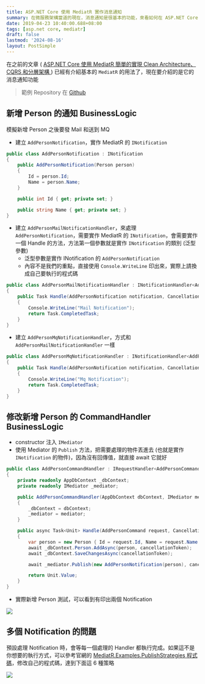 ```yaml
---
title: ASP.NET Core 使用 MediatR 實作消息通知
summary: 在微服務架構當道的現在，消息通知是很基本的功能，來看如何在 ASP.NET Core 使用 MediatR 實作消息通知
date: 2019-04-23 10:40:00.688+08:00
tags: [asp.net core, mediatr]
draft: false
lastmod: '2024-08-16'
layout: PostSimple
---
```


在之前的文章 ( [ASP.NET Core 使用 MediatR 簡單的實現 Clean Architecture、CQRS 和分層架構 ](/blog/asp-net-core-mediatr-clean-architecture-cqrs) ) 已經有介紹基本的 `MediatR` 的用法了，現在要介紹的是它的消息通知功能

> 範例 Repository 在 [Github](https://github.com/cashwublog/TestMediatR)

## 新增 Person 的通知 BusinessLogic

模擬新增 Person 之後要發 Mail 和送到 MQ

- 建立 `AddPersonNotification`，實作 MediatR 的 `INotification`

```csharp
public class AddPersonNotification : INotification
{
    public AddPersonNotification(Person person)
    {
        Id = person.Id;
        Name = person.Name;
    }

    public int Id { get; private set; }

    public string Name { get; private set; }
}
```

- 建立 `AddPersonMailNotificationHandler`，來處理 `AddPersonNotification`，需要實作 MediatR 的 `INotification`，會需要實作一個 Handle 的方法，方法第一個參數就是實作 `INotification` 的類別 (泛型參數)
  - 泛型參數是實作 INotification 的 `AddPersonNotification`
  - 內容不是我們的重點，直接使用 `Console.WriteLine` 印出來，實際上請換成自己要執行的程式碼

```csharp
public class AddPersonMailNotificationHandler : INotificationHandler<AddPersonNotification>
{
    public Task Handle(AddPersonNotification notification, CancellationToken cancellationToken)
    {
        Console.WriteLine("Mail Notification");
        return Task.CompletedTask;
    }
}
```

- 建立 `AddPersonMqNotificationHandler`，方式和 `AddPersonMailNotificationHandler` 一樣

```csharp
public class AddPersonMqNotificationHandler : INotificationHandler<AddPersonNotification>
{
    public Task Handle(AddPersonNotification notification, CancellationToken cancellationToken)
    {
        Console.WriteLine("Mq Notification");
        return Task.CompletedTask;
    }
}
```

## 修改新增 Person 的 CommandHandler BusinessLogic

- constructor 注入 `IMediator`
- 使用 Mediator 的 `Publish` 方法，把需要處理的物件丟進去 (也就是實作 `INotification` 的物件)，因為沒有回傳值，就直接 await 它就好

```csharp
public class AddPersonCommandHandler : IRequestHandler<AddPersonCommand, Unit>
{
    private readonly AppDbContext _dbContext;
    private readonly IMediator _mediator;

    public AddPersonCommandHandler(AppDbContext dbContext, IMediator mediator)
    {
        _dbContext = dbContext;
        _mediator = mediator;
    }

    public async Task<Unit> Handle(AddPersonCommand request, CancellationToken cancellationToken)
    {
        var person = new Person { Id = request.Id, Name = request.Name };
        await _dbContext.Person.AddAsync(person, cancellationToken);
        await _dbContext.SaveChangesAsync(cancellationToken);

        await _mediator.Publish(new AddPersonNotification(person), cancellationToken);

        return Unit.Value;
    }
}
```

- 實際新增 Person 測試，可以看到有印出兩個 Notification

![](/static/images/404.webp)

## 多個 Notification 的問題

預設處理 Notification 時，會等每一個處理的 Handler 都執行完成。如果這不是你想要的執行方式，可以參考官網的 [MediatR.Examples.PublishStrategies 程式碼](https://github.com/jbogard/MediatR/tree/master/samples/MediatR.Examples.PublishStrategies)，修改自己的程式碼，達到下面這 6 種策略

![](/static/images/404.webp)
